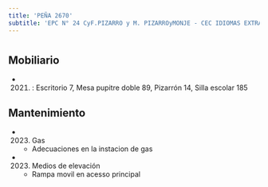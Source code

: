 ```yaml
---
title: 'PEÑA 2670'
subtitle: 'EPC N° 24 CyF.PIZARRO y M. PIZARROyMONJE - CEC IDIOMAS EXTRANJEROS N° 01'
---
```


#


## Mobiliario

*  (2021) : Escritorio 7, Mesa pupitre doble 89, Pizarrón 14, Silla escolar 185 





## Mantenimiento

*  (2023) Gas 
    + Adecuaciones en la instacion de gas

*  (2023) Medios de elevación 
    + Rampa movil en acesso principal



